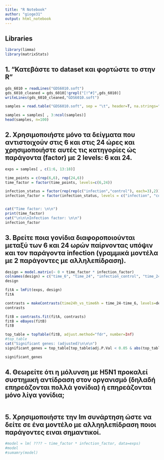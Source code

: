 ---
title: "R Notebook"
author: "gioge31"
output: html_notebook
---

## Libraries

```{r}
library(limma)
library(matrixStats)
```

## 1. "Κατεβάστε το dataset και φορτώστε το στην R"

```{r}
gds_6010 = readLines("GDS6010.soft")
gds_6010_cleaned = gds_6010[!grepl("[!^#]",gds_6010)]
writeLines(gds_6010_cleaned,"GDS6010.soft")

samples = read.table("GDS6010.soft", sep = "\t", header=T, na.strings="null")

samples = samples[ , 3:ncol(samples)]
head(samples, n=100)
```

## 2. Χρησιμοποιήστε μόνο τα δείγματα που αντιστοιχούν στις 6 και στις 24 ώρες και χρησιμοποιήστε αυτές τις κατηγορίες ώς παράγοντα (factor) με 2 levels: 6 και 24. 

```{r}
exps = samples[ , c(1:6, 13:18)]

time_points = c(rep(6,6), rep(24,6))
time_factor = factor(time_points, levels=c(6,24))

infection_status = factor(rep(rep(c("infection","control"), each=3),2))
infection_factor = factor(infection_status, levels = c("infection", "control"))


cat("Time factor: \n\n")
print(time_factor)
cat("\n\n\nInfection factor: \n\n")
infection_factor
```

## 3. Βρείτε ποια γονίδια διαφοροποιούνται μεταξύ των 6 και 24 ωρών παίρνοντας υπόψιν και τον παράγοντα infection (γραμμικά μοντέλα με 2 παράγοντες με αλληλεπίδραση). 

```{r}
design = model.matrix(~ 0 + time_factor * infection_factor)
colnames(design) = c("time_6", "time_24", "infection_control", "time_24Xinfection_control")
design
```

```{r}
fitA = lmFit(exps, design)
fitA 
```

```{r}
contrasts = makeContrasts(time24h_vs_time6h = time_24-time_6, levels=design)
contrasts
```

```{r}
fitB = contrasts.fit(fitA, contrasts)
fitB = eBayes(fitB)
fitB
```

```{r}
top_table = topTable(fitB, adjust.method="fdr", number=Inf)
#top_table
cat("Significant genes: (adjusted)\n\n\n")
significant_genes = top_table[top_table$adj.P.Val < 0.05 & abs(top_table$logFC) > 1, ]

significant_genes
```

## 4. Θεωρείτε ότι η μόλυνση με H5N1 προκαλεί συστημική αντίδραση στον οργανισμό (δηλαδή επηρεάζονται πολλά γονίδια) ή επηρεάζονται μόνο λίγα γονίδια;

```{r}

```

## 5. Χρησιμοποιήστε την lm συνάρτηση ώστε να δείτε σε ένα μοντέλο με αλληηλεπίδραση ποιοι παράγοντες ειναι σημαντικοί.

```{r}
#model = lm( ???? ~ time_factor * infection_factor, data=exps)
#model
#sumamry(model)
```
